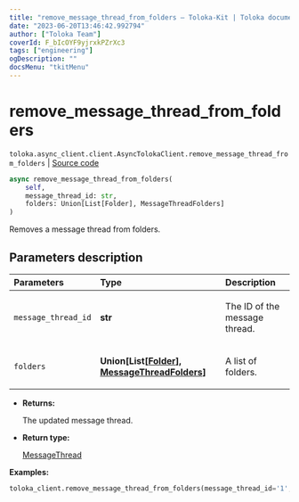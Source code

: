 ```yaml
---
title: "remove_message_thread_from_folders — Toloka-Kit | Toloka documentation"
date: "2023-06-20T13:46:42.992794"
author: ["Toloka Team"]
coverId: F_bIcOYF9yjrxkPZrXc3
tags: ["engineering"]
ogDescription: ""
docsMenu: "tkitMenu"
---
```


# remove_message_thread_from_folders

`toloka.async_client.client.AsyncTolokaClient.remove_message_thread_from_folders` | [Source code](https://github.com/Toloka/toloka-kit/blob/v1.2.0/src/async_client/client.py#L0)

```python
async remove_message_thread_from_folders(
    self,
    message_thread_id: str,
    folders: Union[List[Folder], MessageThreadFolders]
)
```

Removes a message thread from folders.

## Parameters description

| Parameters | Type | Description |
| :----------| :----| :-----------|
`message_thread_id`|**str**|<p>The ID of the message thread.</p>
`folders`|**Union\[List\[[Folder](/docs/toloka-kit/reference/toloka.client.message_thread.Folder)\], [MessageThreadFolders](/docs/toloka-kit/reference/toloka.client.message_thread.MessageThreadFolders)\]**|<p>A list of folders.</p>

* **Returns:**

  The updated message thread.

* **Return type:**

  [MessageThread](/docs/toloka-kit/reference/toloka.client.message_thread.MessageThread)

**Examples:**

```python
toloka_client.remove_message_thread_from_folders(message_thread_id='1', folders=['IMPORTANT'])
```